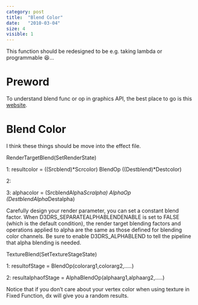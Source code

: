 ```yaml
---
category: post
title:  "Blend Color"
date:   "2010-03-04"
size: 4
visible: 1
---
```


This function should be redesigned to be e.g. taking lambda or programmable 😆...

# Preword
To understand blend func or op in graphics API, the best place to go is this [website]().

# Blend Color

I think these things should be move into the effect file.

RenderTargetBlend(SetRenderState)

1: resultcolor = ((Srcblend)*Scrcolor) BlendOp ((Destblend)*Destcolor)

2:

3: alphacolor = (SrcblendAlpha*Scralpha) AlphaOp (DestblendAlpha*Destalpha)

Carefully design your render parameter, you can set a constant blend factor. When D3DRS_SEPARATEALPHABLENDENABLE is set to FALSE (which is the default condition), the render target blending factors and operations applied to alpha are the same as those defined for blending color channels. Be sure to enable D3DRS_ALPHABLEND to tell the pipeline that alpha blending is needed.


TextureBlend(SetTextureStageState)

1: resultofStage = BlendOp(colorarg1,colorarg2,…..)

2: resultalphaofStage = AlphaBlendOp(alphaarg1,alphaarg2,…..)

Notice that if you don’t care about your vertex color when using texture in Fixed Function, dx will give you a random results.


